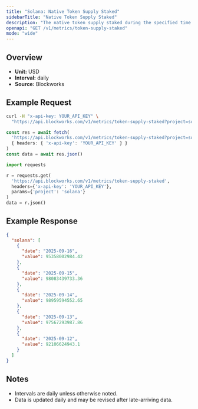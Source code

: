 ```yaml
---
title: "Solana: Native Token Supply Staked"
sidebarTitle: "Native Token Supply Staked"
description: "The native token supply staked during the specified time period for given blockchain."
openapi: "GET /v1/metrics/token-supply-staked"
mode: "wide"
---
```


## Overview

- **Unit:** USD
- **Interval:** daily
- **Source:** Blockworks

## Example Request

<CodeGroup>

```bash cURL
curl -H "x-api-key: YOUR_API_KEY" \
  "https://api.blockworks.com/v1/metrics/token-supply-staked?project=solana"
```

```typescript TypeScript
const res = await fetch(
  'https://api.blockworks.com/v1/metrics/token-supply-staked?project=solana',
  { headers: { 'x-api-key': 'YOUR_API_KEY' } }
)
const data = await res.json()
```

```python Python
import requests

r = requests.get(
  'https://api.blockworks.com/v1/metrics/token-supply-staked',
  headers={'x-api-key': 'YOUR_API_KEY'},
  params={'project': 'solana'}
)
data = r.json()
```

</CodeGroup>

## Example Response

```json
{
  "solana": [
    {
      "date": "2025-09-16",
      "value": 95358002984.42
    },
    {
      "date": "2025-09-15",
      "value": 98083439733.36
    },
    {
      "date": "2025-09-14",
      "value": 98959594552.65
    },
    {
      "date": "2025-09-13",
      "value": 97567293987.86
    },
    {
      "date": "2025-09-12",
      "value": 92106624943.1
    }
  ]
}
```

## Notes
- Intervals are daily unless otherwise noted.
- Data is updated daily and may be revised after late-arriving data.